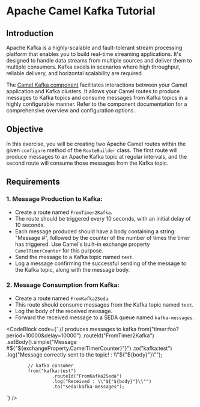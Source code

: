 
# Apache Camel Kafka Tutorial

## Introduction
Apache Kafka is a highly-scalable and fault-tolerant stream processing platform that enables you to build real-time streaming applications. It's designed to handle data streams from multiple sources and deliver them to multiple consumers. Kafka excels in scenarios where high throughput, reliable delivery, and horizontal scalability are required.

The [Camel Kafka component](https://camel.apache.org/components/latest/kafka-component.html) facilitates interactions between your Camel application and Kafka clusters. It allows your Camel routes to produce messages to Kafka topics and consume messages from Kafka topics in a highly configurable manner. Refer to the component documentation for a comprehensive overview and configuration options.


## Objective
In this exercise, you will be creating two Apache Camel routes within the given `configure` method of the `RouteBuilder` class. The first route will produce messages to an Apache Kafka topic at regular intervals, and the second route will consume those messages from the Kafka topic.

## Requirements

### 1. **Message Production to Kafka:**
   - Create a route named `FromTimer2Kafka`.
   - The route should be triggered every 10 seconds, with an initial delay of 10 seconds.
   - Each message produced should have a body containing a string: "Message #", followed by the counter of the number of times the timer has triggered. Use Camel's built-in exchange property `CamelTimerCounter` for this purpose.
   - Send the message to a Kafka topic named `test`.
   - Log a message confirming the successful sending of the message to the Kafka topic, along with the message body.

### 2. **Message Consumption from Kafka:**
   - Create a route named `FromKafka2Seda`.
   - This route should consume messages from the Kafka topic named `test`.
   - Log the body of the received message.
   - Forward the received message to a SEDA queue named `kafka-messages`.



<CodeBlock code={`
            // produces messages to kafka
            from("timer:foo?period=10000&delay=10000")
                     .routeId("FromTimer2Kafka")
                     .setBody().simple("Message #${"${exchangeProperty.CamelTimerCounter}"}")
                     .to("kafka:test")
                     .log("Message correctly sent to the topic! : \\"${"${body}"}\\"");

            // kafka consumer
            from("kafka:test")
                     .routeId("FromKafka2Seda")
                     .log("Received : \\"${"${body}"}\\"")
                     .to("seda:kafka-messages");
`} />